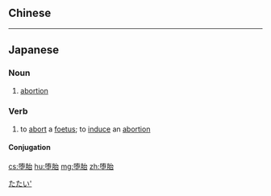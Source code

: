{{also|墮胎}}
==Chinese==
{{zh-see|墮胎}}

----

==Japanese==
{{wikipedia|lang=ja}}
{{ja-kanjitab|だ|たい|yomi=o}}

===Noun===
{{ja-noun|だたい}}

# [[abortion]]

===Verb===
{{ja-verb-suru|だたい}}

# to [[abort]] a [[foetus]]; to [[induce]] an [[abortion]]

====Conjugation====
{{ja-suru|だたい}}

[[Category:ja:Abortion|たたい']]

[[cs:堕胎]]
[[hu:堕胎]]
[[mg:堕胎]]
[[zh:堕胎]]